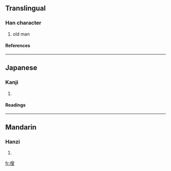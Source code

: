 ==Translingual==
===Han character===
{{Han char|rn=9|rad=人|as=10|sn=12|four=|canj=人竹X水 (OHXE)}}
# old man
====References====
{{Han ref|kx=0112.090|dkj=00929|hdz=10192.060|uh=5081|ud=20609}}
----
==Japanese==
===Kanji===
{{ja-kanji|grade=|rs=人10}}
# {{defn|Japanese}}
====Readings====
{{ja-readings|on=[[そう]] (sō), [[す]] (su)|kun=[[おきな]] (okina)}}
----
==Mandarin==
===Hanzi===
{{cmn-hanzi|pin=[[fū]] (fu1), [[sǒu]] (sou3)|wg=fu<sup>1</sup>, sou<sup>3</sup>}}
# {{defn|Mandarin}}

[[fr:傁]]